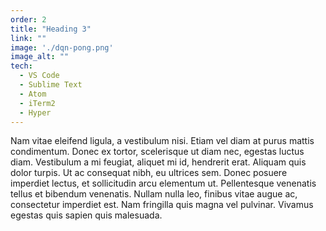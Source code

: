 ```yaml
---
order: 2
title: "Heading 3"
link: ""
image: './dqn-pong.png'
image_alt: ""
tech:
  - VS Code
  - Sublime Text
  - Atom
  - iTerm2
  - Hyper
---
```


Nam vitae eleifend ligula, a vestibulum nisi. Etiam vel diam at purus mattis condimentum. Donec ex tortor, scelerisque ut diam nec, egestas luctus diam. Vestibulum a mi feugiat, aliquet mi id, hendrerit erat. Aliquam quis dolor turpis. Ut ac consequat nibh, eu ultrices sem. Donec posuere imperdiet lectus, et sollicitudin arcu elementum ut. Pellentesque venenatis tellus et bibendum venenatis. Nullam nulla leo, finibus vitae augue ac, consectetur imperdiet est. Nam fringilla quis magna vel pulvinar. Vivamus egestas quis sapien quis malesuada.